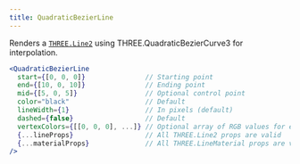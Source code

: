 ```yaml
---
title: QuadraticBezierLine
---
```


Renders a [`THREE.Line2`](https://threejs.org/docs/#api/en/objects/Line) using THREE.QuadraticBezierCurve3 for interpolation.

```jsx
<QuadraticBezierLine
  start={[0, 0, 0]}               // Starting point
  end={[10, 0, 10]}               // Ending point
  mid={[5, 0, 5]}                 // Optional control point
  color="black"                   // Default
  lineWidth={1}                   // In pixels (default)
  dashed={false}                  // Default
  vertexColors={[[0, 0, 0], ...]} // Optional array of RGB values for each point
  {...lineProps}                  // All THREE.Line2 props are valid
  {...materialProps}              // All THREE.LineMaterial props are valid
/>
```

<StoryBook lib="drei" id="abstractions-line--quadratic-bezier" />
